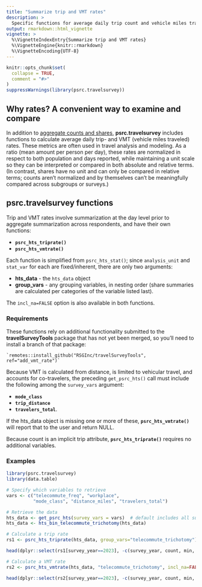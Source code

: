 ```yaml
---
title: "Summarize trip and VMT rates"
description: >
  Specific functions for average daily trip count and vehicle miles traveled
output: rmarkdown::html_vignette
vignette: >
  %\VignetteIndexEntry{Summarize trip and VMT rates}
  %\VignetteEngine{knitr::rmarkdown}
  %\VignetteEncoding{UTF-8}
---
```

  
```r
knitr::opts_chunk$set(
  collapse = TRUE,
  comment = "#>"
)
suppressWarnings(library(psrc.travelsurvey))
```

## Why rates? A convenient way to examine and compare

In addition to [aggregate counts and shares](retrieve-and-summarize-data.html#summarization), **psrc.travelsurvey** includes functions to calculate average daily trip- and VMT (vehicle miles traveled) rates. These metrics are often used in travel analysis and modeling. As a ratio (mean amount per person per day), these rates are normalized in respect to both population and days reported, while maintaining a unit scale so they can be interpreted or compared in both absolute and relative terms. (In contrast, shares have no unit and can only be compared in relative terms; counts aren't normalized and by themselves can't be meaningfully compared across subgroups or surveys.)

## psrc.travelsurvey functions

Trip and VMT rates involve summarization at the day level prior to aggregate summarization across respondents, and have their own functions:

  * **`psrc_hts_triprate()`**
  * **`psrc_hts_vmtrate()`**

Each function is simplified from `psrc_hts_stat()`; since `analysis_unit` and `stat_var` for each are fixed/inherent, there are only two arguments:

  * **hts_data**  - the `hts_data` object
  * **group_vars** - any grouping variables, in nesting order (share summaries are calculated per categories of the variable listed last).
  
The `incl_na=FALSE` option is also available in both functions.
  
### Requirements

These functions rely on additional functionality submitted to the **travelSurveyTools** package that has not yet been merged, so you'll need to install a branch of that package: 

    `remotes::install_github("RSGInc/travelSurveyTools", ref="add_vmt_rate")`

Because VMT is calculated from distance, is limited to vehicular travel, and accounts for co-travelers, the preceding `get_psrc_hts()` call must include the following among the `survey_vars` argument:

  * **`mode_class`**
  * **`trip_distance`**
  * **`travelers_total`**. 
  
If the hts_data object is missing one or more of these, **`psrc_hts_vmtrate()`** will report that to the user and return NULL.

Because count is an implicit trip attribute, **`psrc_hts_triprate()`** requires no additional variables.

### Examples

```r
library(psrc.travelsurvey)
library(data.table)

# Specify which variables to retrieve
vars <- c("telecommute_freq", "workplace",
          "mode_class", "distance_miles", "travelers_total")

# Retrieve the data
hts_data <- get_psrc_hts(survey_vars = vars)  # default includes all survey_years
hts_data <- hts_bin_telecommute_trichotomy(hts_data)

# Calculate a trip rate
rs1 <- psrc_hts_triprate(hts_data, group_vars="telecommute_trichotomy")

head(dplyr::select(rs1[survey_year==2023], -c(survey_year, count, min, max, median)))

# Calculate a VMT rate
rs2 <- psrc_hts_vmtrate(hts_data, "telecommute_trichotomy", incl_na=FALSE)

head(dplyr::select(rs2[survey_year==2023], -c(survey_year, count, min, max, median)))
```
